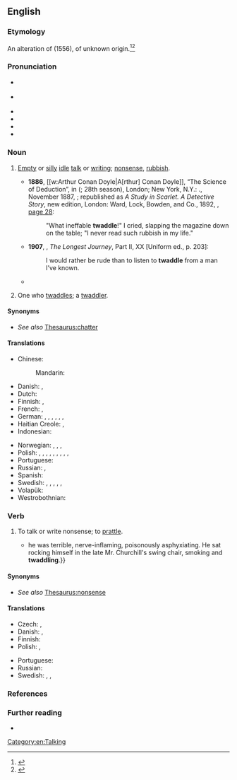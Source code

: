 {{also|Twaddle}}
==English==
{{was wotd|2017|May|16}}

===Etymology===
An alteration of {{m|en|twattle}} (1556), of unknown origin.<ref>{{R:Merriam-Webster Online}}</ref><ref>{{R:Online Etymology Dictionary}}</ref>

===Pronunciation===
* {{a|RP}} {{IPA|en|/ˈtwɒdəl/}}
* {{a|GA}} {{IPA|en|/ˈtwɑdəl/}}
* {{audio|en|en-us-twaddle.ogg|Audio (GA)}}
* {{audio|en|en-au-twaddle.ogg|Audio (AU)}}
* {{rhymes|en|ædəl|s=2}}
* {{hyphenation|en|twad|dle}}

===Noun===
{{en-noun|~}}

# {{lb|en|uncountable}} [[empty#Adjective|Empty]] or [[silly]] [[idle#Adjective|idle]] [[talk#Noun|talk]] or [[writing#Noun|writing]]; [[nonsense]], [[rubbish#Noun|rubbish]]. {{defdate|from 1782.}}
#: {{ux|en|You're talking a load of '''twaddle'''. Get your facts straight, man!}}
#* '''1886''', [[w:Arthur Conan Doyle|A[rthur] Conan Doyle]], “The Science of Deduction”, in ''{{w|A Study in Scarlet}}'' ({{w|Beeton's Christmas Annual}}; 28th season), London; New York, N.Y.: {{w|Ward Lock & Co}}., November 1887, <small>{{OCLC|15800088}}</small>; republished as ''A Study in Scarlet. A Detective Story'', new edition, London: Ward, Lock, Bowden, and Co., 1892, <small>{{OCLC|23246292}}</small>, [https://archive.org/stream/StudyInScarlet#page/n41/mode/1up/ page 28]:
#*: "What ineffable '''twaddle'''!" I cried, slapping the magazine down on the table; "I never read such rubbish in my life."
#*'''1907''', {{w|E.M. Forster}}, ''The Longest Journey'', Part II, XX [Uniform ed., p. 203]:
#*: I would rather be rude than to listen to '''twaddle''' from a man I’ve known.
#* {{RQ:Mansfield Bliss|chapter=12|page=66|passage=It was her other self who had written that letter. It not only bored, it rather disgusted her real self. "Flippant and silly," said her real self. Yet she knew that she'd send it and she'd always write that kind of '''twaddle''' to Nan Pym.}}
# {{lb|en|countable}} One who [[#Verb|twaddle]]s; a [[twaddler]].

====Synonyms====
* ''See also'' [[Thesaurus:chatter]]

====Translations====
{{trans-top|Empty or silly idle talk or writing}}
* Chinese:
*: Mandarin: {{t+|cmn|胡言乱语|tr=hú yán luàn yǔ|sc=Hani}}
* Danish: {{t|da|vrøvl|c}}, {{t|da|vås|n}}
* Dutch: {{t+|nl|onzin}}
* Finnish: {{t|fi|höpinä}}, {{t+|fi|höpötys}}
* French: {{t+|fr|fadaise|f}}, {{t+|fr|sornette|f}}
* German: {{qualifier|colloquial}} {{t+|de|Gequassel|n}}, {{qualifier|colloquial}} {{t+|de|Quatsch|m}}, {{qualifier|colloquial}} {{t+|de|Gewäsch|n}}, {{qualifier|colloquial}} {{t+|de|Geschwätz|n}}, {{qualifier|colloquial}} {{t|de|dummes Geschwätz|n}}, {{qualifier|colloquial}} {{t|de|dummes Zeug|n}}, {{t+|de|Geschwurbel|n}}
* Haitian Creole: {{t|ht|sornèt}}, {{t|ht|istwa san sans}}
* Indonesian: {{t+|id|ocehan}}
{{trans-mid}}
* Norwegian: {{t|no|pjatt|n}}, {{t|no|tomprat|m}}, {{t|no|tullprat|m}}, {{t|no|løst}} {{t+|no|prat}}
* Polish: {{t+|pl|paplanina|f}}, {{t+|pl|gadanina|f}}, {{t+|pl|chrzanienie|n}} {{qualifier|expressive}}, {{t|pl|dyrdymały|m-p}}, {{t|pl|bzdurzenie|n}}, {{t|pl|brednie|f-p}}, {{t|pl|ględy}} {{qualifier|archaic}}, {{t+|pl|farmazony|m-p}}, {{t|pl|bajdy|f-p}}, {{t+|pl|ambaje|m-p}} {{qualifier|archaic}}
* Portuguese: {{t+|pt|palração|f}}
* Russian: {{t|ru|трындёж|m}}, {{t+|ru|болтовня|f}}
* Spanish: {{t+|es|chorrada|f}}
* Swedish: {{t+|sv|trams|n}}, {{t+|sv|svammel|n}}, {{t+|sv|dravel|n}}, {{t+|sv|snack|n}}, {{t+|sv|pladder|n}}, {{t+|sv|babbel|n}}
* Volapük: {{t|vo|lupükot}}
* Westrobothnian: {{t|gmq-bot|vhaller|n}}
{{trans-bottom}}

===Verb===
{{en-verb}}

# To talk or write nonsense; to [[prattle]].
#* {{quote-book|en|author=W[illiam] B[abington] Maxwell|authorlink=W. B. Maxwell|chapter=12|title=The Mirror and the Lamp|location=Indianapolis, Ind.|publisher={{w|Bobbs-Merrill Company}}|year=1918|page=181|pageurl=https://archive.org/stream/mirrorlamp00maxwiala#page/181/mode/1up/|ol=1097634W|oclc=656907741|passage=To Edward {{...}} he was terrible, nerve-inflaming, poisonously asphyxiating. He sat rocking himself in the late Mr. Churchill's swing chair, smoking and '''twaddling'''.}}

====Synonyms====
* ''See also'' [[Thesaurus:nonsense]]

====Translations====
{{trans-top|To talk or write nonsense}}
* Czech: {{t+|cs|žvanit|impf}}, {{t+|cs|kecat|impf}}
* Danish: {{t|da|vrøvle}}, {{t|da|våse}}
* Finnish: {{t+|fi|höpöttää}}
* Polish: {{t+|pl|paplać}}, {{t+|pl|gadać}}
{{trans-mid}}
* Portuguese: {{t+|pt|palrar}}
* Russian: {{t+|ru|трындеть}}
* Swedish: {{t+|sv|svamla}}, {{t+|sv|pladdra}}, {{t+|sv|babbla}}
{{trans-bottom}}

===References===
<references/>

===Further reading===
* {{pedia|twaddle|twaddle (disambiguation)}}

[[Category:en:Talking]]
